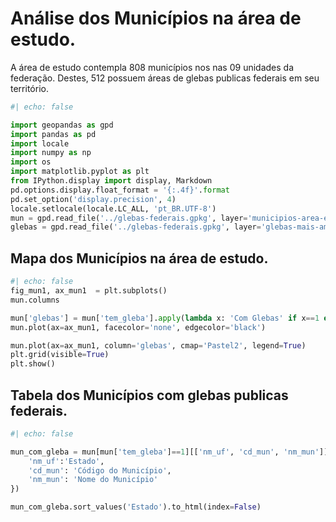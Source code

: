 # Análise dos Municípios na área de estudo.

:::{.text-justify}
A área de estudo contempla 808 municípios nos nas 09 unidades da federação. Destes, 512 possuem áreas de glebas publicas federais em seu território.

:::


```python
#| echo: false

import geopandas as gpd
import pandas as pd
import locale
import numpy as np
import os
import matplotlib.pyplot as plt
from IPython.display import display, Markdown
pd.options.display.float_format = '{:.4f}'.format
pd.set_option('display.precision', 4)
locale.setlocale(locale.LC_ALL, 'pt_BR.UTF-8')
mun = gpd.read_file('../glebas-federais.gpkg', layer='municipios-area-estudo')
glebas = gpd.read_file('../glebas-federais.gpkg', layer='glebas-mais-amazonia')
```

## Mapa dos Municípios na área de estudo.

```python
#| echo: false
fig_mun1, ax_mun1  = plt.subplots()
mun.columns

mun['glebas'] = mun['tem_gleba'].apply(lambda x: 'Com Glebas' if x==1 else 'Sem Glebas')
mun.plot(ax=ax_mun1, facecolor='none', edgecolor='black')

mun.plot(ax=ax_mun1, column='glebas', cmap='Pastel2', legend=True)
plt.grid(visible=True)
plt.show()
```

## Tabela dos Municípios com glebas publicas federais.

:::{.table-center}
```python
#| echo: false

mun_com_gleba = mun[mun['tem_gleba']==1][['nm_uf', 'cd_mun', 'nm_mun']].rename(columns={
    'nm_uf':'Estado',
    'cd_mun': 'Código do Município',
    'nm_mun': 'Nome do Município'
})

mun_com_gleba.sort_values('Estado').to_html(index=False)
```
:::

